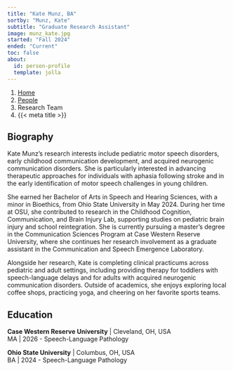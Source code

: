 ```yaml
---
title: "Kate Munz, BA"
sortby: "Munz, Kate"
subtitle: "Graduate Research Assistant"
image: munz_kate.jpg
started: "Fall 2024"
ended: "Current"
toc: false
about:
  id: person-profile
  template: jolla
---
```


```{=html}
<nav aria-label="breadcrumb">
  <ol class="breadcrumb">
    <li class="breadcrumb-item"><a href="../../index.html">Home</a></li>
    <li class="breadcrumb-item"><a href="../../people.html">People</a></li>
    <li class="breadcrumb-item active">Research Team</li>
    <li class="breadcrumb-item active" aria-current="page">{{< meta title >}}</li>
  </ol>
</nav>
```
::: {#person-profile}
## Biography

Kate Munz’s research interests include pediatric motor speech disorders, early childhood communication development, and acquired neurogenic communication disorders. She is particularly interested in advancing therapeutic approaches for individuals with aphasia following stroke and in the early identification of motor speech challenges in young children.

She earned her Bachelor of Arts in Speech and Hearing Sciences, with a minor in Bioethics, from Ohio State University in May 2024. During her time at OSU, she contributed to research in the Childhood Cognition, Communication, and Brain Injury Lab, supporting studies on pediatric brain injury and school reintegration. She is currently pursuing a master’s degree in the Communication Sciences Program at Case Western Reserve University, where she continues her research involvement as a graduate assistant in the Communication and Speech Emergence Laboratory.

Alongside her research, Kate is completing clinical practicums across pediatric and adult settings, including providing therapy for toddlers with speech-language delays and for adults with acquired neurogenic communication disorders. Outside of academics, she enjoys exploring local coffee shops, practicing yoga, and cheering on her favorite sports teams.

## Education

**Case Western Reserve University** \| Cleveland, OH, USA<br /> MA \| 2026
  - Speech-Language Pathology

**Ohio State University** \| Columbus, OH, USA<br /> BA \| 2024 
  - Speech-Language Pathology
:::
